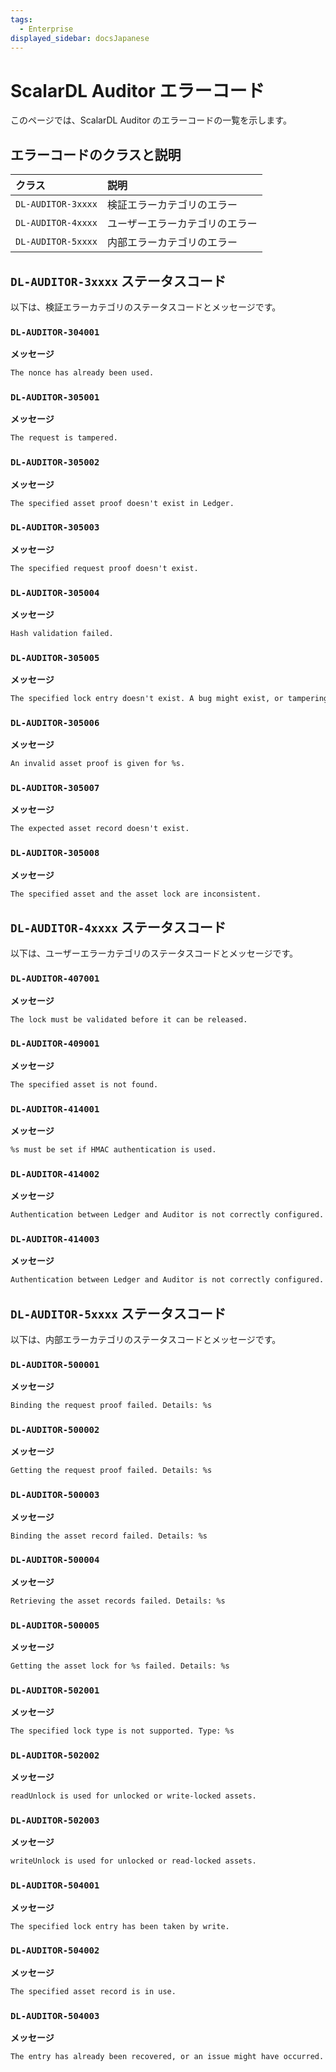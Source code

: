 ```yaml
---
tags:
  - Enterprise
displayed_sidebar: docsJapanese
---
```


# ScalarDL Auditor エラーコード


<TranslationBanner />

このページでは、ScalarDL Auditor のエラーコードの一覧を示します。

## エラーコードのクラスと説明

| クラス              | 説明                       |
|:-------------------|:--------------------------|
| `DL-AUDITOR-3xxxx` | 検証エラーカテゴリのエラー    |
| `DL-AUDITOR-4xxxx` | ユーザーエラーカテゴリのエラー |
| `DL-AUDITOR-5xxxx` | 内部エラーカテゴリのエラー    |

## `DL-AUDITOR-3xxxx` ステータスコード

以下は、検証エラーカテゴリのステータスコードとメッセージです。

### `DL-AUDITOR-304001`

**メッセージ**

```markdown
The nonce has already been used.
```

### `DL-AUDITOR-305001`

**メッセージ**

```markdown
The request is tampered.
```

### `DL-AUDITOR-305002`

**メッセージ**

```markdown
The specified asset proof doesn't exist in Ledger.
```

### `DL-AUDITOR-305003`

**メッセージ**

```markdown
The specified request proof doesn't exist.
```

### `DL-AUDITOR-305004`

**メッセージ**

```markdown
Hash validation failed.
```

### `DL-AUDITOR-305005`

**メッセージ**

```markdown
The specified lock entry doesn't exist. A bug might exist, or tampering might have occurred.
```

### `DL-AUDITOR-305006`

**メッセージ**

```markdown
An invalid asset proof is given for %s.
```

### `DL-AUDITOR-305007`

**メッセージ**

```markdown
The expected asset record doesn't exist.
```

### `DL-AUDITOR-305008`

**メッセージ**

```markdown
The specified asset and the asset lock are inconsistent.
```

## `DL-AUDITOR-4xxxx` ステータスコード

以下は、ユーザーエラーカテゴリのステータスコードとメッセージです。

### `DL-AUDITOR-407001`

**メッセージ**

```markdown
The lock must be validated before it can be released.
```

### `DL-AUDITOR-409001`

**メッセージ**

```markdown
The specified asset is not found.
```

### `DL-AUDITOR-414001`

**メッセージ**

```markdown
%s must be set if HMAC authentication is used.
```

### `DL-AUDITOR-414002`

**メッセージ**

```markdown
Authentication between Ledger and Auditor is not correctly configured. Set %s along with a private key with %s or %s if you use digital signature authentication.
```

### `DL-AUDITOR-414003`

**メッセージ**

```markdown
Authentication between Ledger and Auditor is not correctly configured. Set %s if you use HMAC authentication.
```

## `DL-AUDITOR-5xxxx` ステータスコード

以下は、内部エラーカテゴリのステータスコードとメッセージです。

### `DL-AUDITOR-500001`

**メッセージ**

```markdown
Binding the request proof failed. Details: %s
```

### `DL-AUDITOR-500002`

**メッセージ**

```markdown
Getting the request proof failed. Details: %s
```

### `DL-AUDITOR-500003`

**メッセージ**

```markdown
Binding the asset record failed. Details: %s
```

### `DL-AUDITOR-500004`

**メッセージ**

```markdown
Retrieving the asset records failed. Details: %s
```

### `DL-AUDITOR-500005`

**メッセージ**

```markdown
Getting the asset lock for %s failed. Details: %s
```

### `DL-AUDITOR-502001`

**メッセージ**

```markdown
The specified lock type is not supported. Type: %s
```

### `DL-AUDITOR-502002`

**メッセージ**

```markdown
readUnlock is used for unlocked or write-locked assets.
```

### `DL-AUDITOR-502003`

**メッセージ**

```markdown
writeUnlock is used for unlocked or read-locked assets.
```

### `DL-AUDITOR-504001`

**メッセージ**

```markdown
The specified lock entry has been taken by write.
```

### `DL-AUDITOR-504002`

**メッセージ**

```markdown
The specified asset record is in use.
```

### `DL-AUDITOR-504003`

**メッセージ**

```markdown
The entry has already been recovered, or an issue might have occurred.
```
